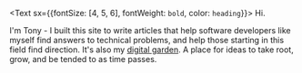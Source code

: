 <Text sx={{fontSize: [4, 5, 6], fontWeight: `bold`, color: `heading`}}>
  Hi.
</Text>

I'm Tony - I built this site to write articles that help software developers like myself find answers to technical problems, and help those starting in this field find direction.
It's also my [digital garden](/tags/garden). A place for ideas to take root, grow, and be tended to as time passes.
